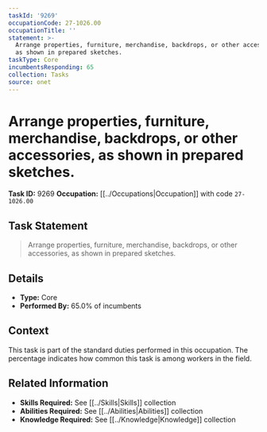 ```yaml
---
taskId: '9269'
occupationCode: 27-1026.00
occupationTitle: ''
statement: >-
  Arrange properties, furniture, merchandise, backdrops, or other accessories,
  as shown in prepared sketches.
taskType: Core
incumbentsResponding: 65
collection: Tasks
source: onet
---
```

# Arrange properties, furniture, merchandise, backdrops, or other accessories, as shown in prepared sketches.

**Task ID:** 9269
**Occupation:** [[../Occupations|Occupation]] with code `27-1026.00`

## Task Statement

> Arrange properties, furniture, merchandise, backdrops, or other accessories, as shown in prepared sketches.

## Details

- **Type:** Core
- **Performed By:** 65.0% of incumbents

## Context

This task is part of the standard duties performed in this occupation. The percentage indicates how common this task is among workers in the field.

## Related Information

- **Skills Required:** See [[../Skills|Skills]] collection
- **Abilities Required:** See [[../Abilities|Abilities]] collection
- **Knowledge Required:** See [[../Knowledge|Knowledge]] collection
